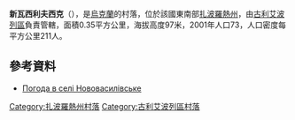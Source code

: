 {{coord|47|46|41|N|36|25|57|E|scale:100000|display=title}}

'''新瓦西利夫西克'''（{{lang-uk|Нововасилівське}}），是[[烏克蘭|烏克蘭]]的村落，位於該國東南部[[扎波羅熱州|扎波羅熱州]]，由[[古利艾波列區|古利艾波列區]]負責管轄，面積0.35平方公里，海拔高度97米，2001年人口73，人口密度每平方公里211人。

==參考資料==
* [http://weather.in.ua/ua/zaporozhskaja/17445 Погода в селі Нововасилівське] {{Wayback|url=http://weather.in.ua/ua/zaporozhskaja/17445 |date=20200930233337 }}

[[Category:扎波羅熱州村落|Category:扎波羅熱州村落]]
[[Category:古利艾波列區村落|Category:古利艾波列區村落]]


{{Zaporizhia-geo-stub}}
